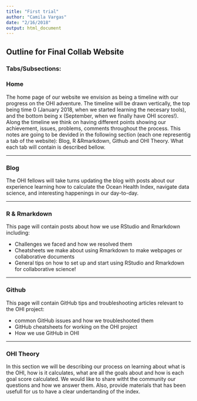 ```yaml
---
title: "First trial"
author: "Camila Vargas"
date: "2/16/2018"
output: html_document
---
```


## Outline for Final Collab Website


### Tabs/Subsections:

### Home
The home page of our website we envision as being a timeline with our progress on the OHI adventure. The timeline will be drawn vertically, the top being time 0 (January 2018, when we started learning the necesary tools), and the bottom being x (September, when we finally have OHI scores!). Along the timeline we think on having different points showing our achievement, issues, problems, comments throughout the process. This notes are going to be devided in the following section (each one representig a tab of the website): Blog, R &Rmarkdown, Github and OHI Theory. What each tab will contain is described bellow.

***

### Blog

The OHI fellows will take turns updating the blog with posts about our experience learning how to calculate the Ocean Health Index, navigate data science, and interesting happenings in our day-to-day.

***

### R & Rmarkdown

This page will contain posts about how we use RStudio and Rmarkdown including: 

* Challenges we faced and how we resolved them
* Cheatsheets we make about using Rmarkdown to make webpages or collaborative documents
* General tips on how to set up and start using RStudio and Rmarkdown for collaborative science!

***

### Github

This page will contain GitHub tips and troubleshooting articles relevant to the OHI project:

* common GitHub issues and how we troubleshooted them
* GitHub cheatsheets for working on the OHI project
* How we use GitHub in OHI

***

### OHI Theory
In this section we will be describing our process on learning about what is the OHI, how is it calculates, what are all the goals about and how is each goal score calculated. We would like to share witht the community our questions and how we answer them. Also, provide materials that has been usefull for us to have a clear undertanding of the index.  







